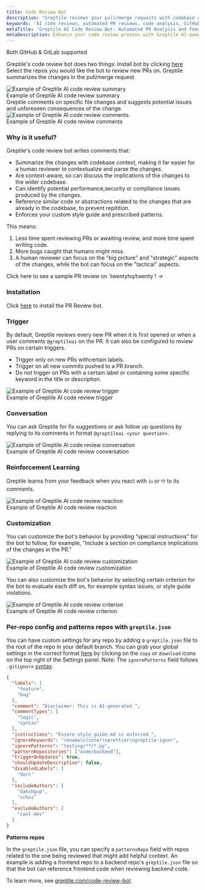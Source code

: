 ```yaml
---
title: Code Review Bot
description: "Greptile reviews your pull/merge requests with codebase context-aware comments"
keywords: 'AI code reviews, automated PR reviews, code analysis, GitHub integration, GitLab integration, codebase context'
metaTitle: 'Greptile AI Code Review Bot: Automated PR Analysis and Feedback'
metaDescription: Enhance your code review process with Greptile AI-powered bot. Get context-aware comments and codebase-specific feedback on your pull requests.'
---
```


<Note>Both GitHub & GitLab supported</Note>

Greptile's code review bot does two things:
<Steps>
<Step>
Install bot by clicking [here](https://app.greptile.com/login)
</Step>
<Step>
Select the repos you would like the bot to review new PRs on.
</Step>
<Step>
Greptile summarizes the changes in the pull/merge request

<Frame>
  <img src="/images/cr-bot/summary.png" alt="Example of Greptile AI code review summary" />
  <figcaption>Example of Greptile AI code review summary</figcaption>
</Frame>
</Step>
<Step>
Greptile comments on specific file changes and suggests potential issues and unforeseen consequences of the change.

<Frame>
  <img src="/images/cr-bot/cr-comment.png" alt="Example of Greptile AI code review comments" />
  <figcaption>Example of Greptile AI code review comments</figcaption>
</Frame>
</Step>
</Steps>

### Why is it useful?

Greptile's code review bot writes comments that:

- Summarize the changes with codebase context, making it far easier for a human reviewer to contextualize and parse the changes.
- Are context-aware, so can discuss the implications of the changes to the wider codebase.
- Can identify potential performance,security or compliance issues produced by the changes.
- Reference similar code or abstractions related to the changes that are already in the codebase, to prevent repitition.
- Enforces your custom style guide and prescribed patterns.

This means:
1. Less time spent reviewing PRs or awaiting review, and more time spent writing code.
2. More bugs caught that humans might miss.
3. A human reviewer can focus on the "big picture" and "strategic" aspects of the changes, while the bot can focus on the "tactical" aspects.


<Card href="https://github.com/twentyhq/twenty/pull/5718">
  Click here to see a sample PR review on `twentyhq/twenty`! ->
</Card>


### Installation

Click [here](https://app.greptile.com/login) to install the PR Review bot.

### Trigger

By default, Greptile reviews every new PR when it is first opened or when a user comments `@greptileai` on the PR. It can also be configured to review PRs on certain triggers.
- Trigger only on new PRs withcertain labels.
- Trigger on all new commits pushed to a PR branch.
- Do not trigger on PRs with a certain label or containing some specific keyword in the title or description.

<Frame>
  <img src="/images/cr-bot/manual-trigger.gif" alt="Example of Greptile AI code review trigger" />
  <figcaption>Example of Greptile AI code review trigger</figcaption>
</Frame>

### Conversation

You can ask Greptile for fix suggestions or ask follow up questions by replying to its comments in format `@greptileai <your question>`.

<Frame>
  <img src="/images/cr-bot/qna.gif" alt="Example of Greptile AI code review conversation" />
  <figcaption>Example of Greptile AI code review conversation</figcaption>
</Frame>

### Reinforcement Learning

Greptile learns from your feedback when you react with `👍` or `👎` to its comments. 
<Frame>
  <img src="/images/cr-bot/downvote.gif" alt="Example of Greptile AI code review reaction" />
  <figcaption>Example of Greptile AI code review reaction</figcaption>
</Frame>

### Customization

You can customize the bot's behavior by providing "special instructions" for the bot to follow, for example, "Include a section on compliance implications of the changes in the PR."

<Frame>
  <img src="/images/cr-bot/sysprompt.gif" alt="Example of Greptile AI code review customization" />
  <figcaption>Example of Greptile AI code review customization</figcaption>
</Frame>

You can also customize the bot's behavior by selecting certain criterion for the bot to evaluate each diff on, for example syntax issues, or style guide violations.

<Frame>
  <img src="/images/cr-bot/labels.gif" alt="Example of Greptile AI code review criterion" />
  <figcaption>Example of Greptile AI code review criterion</figcaption>
</Frame>

### Per-repo config and patterns repos with `greptile.json`

You can have custom settings for any repo by adding a `greptile.json` file to the root of the repo in your default branch. 
You can grab your global settings in the correct format [here](https://app.greptile.com/login) by clicking on the `copy` or `download` icons on the top right of the Settings panel. 
Note: The `ignorePatterns` field follows `.gitignore` [syntax](https://git-scm.com/docs/gitignore).

```json greptile.json
{
  "labels": [
    "feature",
    "bug"
  ],
  "comment": "Disclaimer: This is AI-generated.",
  "commentTypes": [
    "logic",
    "syntax"
  ],
  "instructions": "Ensure style_guide.md is enforced.",
  "ignoreKeywords": "rename\nlinter\nprettier\ngreptile-ignor",
  "ignorePatterns": "testing/**/*.py",
  "patternRepositories": ["acme/backend"],
  "triggerOnUpdates": true,
  "shouldUpdateDescription": false,
  "disabledLabels": [
    "docs"
  ],
  "includeAuthors": [
    "dakshgup",
    "schoi"
  ],
  "excludeAuthors": [
    "cool-dev"
  ]
}
```

**Patterns repos**

In the `greptile.json` file, you can specify a `patternsRepo` field with repos related to the one being reviewed that might add helpful context. 
An example is adding a frontend repo to a backend repo's `greptile.json` file so that the bot can reference frontend code when reviewing backend code.

To learn more, see [greptile.com/code-review-bot](https://www.greptile.com/code-review-bot).
